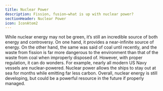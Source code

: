 ```yaml
---
title: Nuclear Power
description: Fission, fusion—what is up with nuclear power?
sectionHeader: Nuclear Power
icon: IconAtom2
---
```


While nuclear energy may not be green, it’s still an incredible source of both energy and controversy.
On one hand, it provides a near-infinite source of energy.
On the other hand, the same was said of coal until recently,
and the waste from fission is far more dangerous to the environment than that of the waste from coal
when improperly disposed of.
However, with proper regulation, it can do wonders.
For example, nearly all modern US Navy vessels are nuclear-powered.
Nuclear power allows the ships to stay out at sea for months while emitting far less carbon.
Overall, nuclear energy is still developing, but could be a powerful resource in the future if properly managed.
